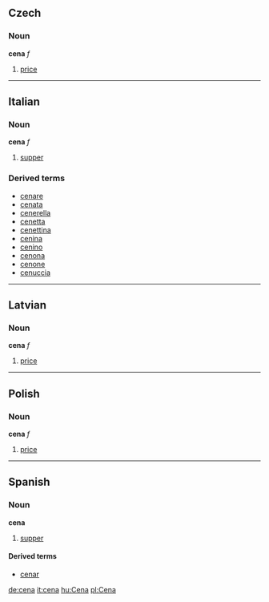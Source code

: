 ==Czech==
===Noun===
'''cena''' ''f''

# [[price]]

----

==Italian==
===Noun===
'''cena''' ''f''

# [[supper]]

===Derived terms===
*[[cenare]]
*[[cenata]]
*[[cenerella]]
*[[cenetta]]
*[[cenettina]]
*[[cenina]]
*[[cenino]]
*[[cenona]]
*[[cenone]]
*[[cenuccia]]

----

==Latvian==
===Noun===
'''cena''' ''f''

# [[price]]

----

==Polish==
===Noun===
'''cena''' ''f''

# [[price]]

----

==Spanish==
===Noun===
'''cena'''

# [[supper]]

====Derived terms====
*[[cenar]]

[[de:cena]]
[[it:cena]]
[[hu:Cena]]
[[pl:Cena]]